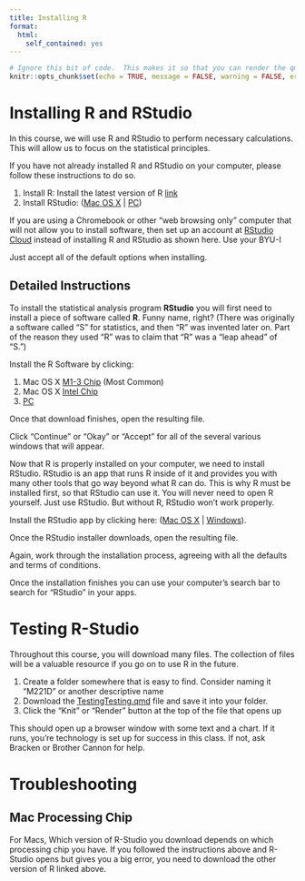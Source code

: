 ```yaml
---
title: Installing R
format:
  html:
    self_contained: yes
---
```

```r
# Ignore this bit of code.  This makes it so that you can render the qmd file even when there are errors in your code.
knitr::opts_chunk$set(echo = TRUE, message = FALSE, warning = FALSE, error = TRUE)
```


# Installing R and RStudio

In this course, we will use R and RStudio to perform necessary calculations. This will allow us to focus on the statistical principles.

If you have not already installed R and RStudio on your computer, please follow these instructions to do so.

  1. Install R: Install the latest version of R [link](https://cran.r-project.org/)
  2. Install RStudio:	([Mac OS X](https://download1.rstudio.org/desktop/macos/RStudio-1.4.1106.dmg) | [PC](https://download1.rstudio.org/desktop/windows/RStudio-1.4.1106.exe))

If you are using a Chromebook or other “web browsing only” computer that will not allow you to install software, then set up an account at [RStudio Cloud](https://rstudio.cloud/) instead of installing R and RStudio as shown here.  Use your BYU-I

Just accept all of the default options when installing.

## Detailed Instructions

To install the statistical analysis program **RStudio** you will first need to install a piece of software called **R**. Funny name, right? (There was originally a software called “S” for statistics, and then “R” was invented later on. Part of the reason they used “R” was to claim that “R” was a “leap ahead” of “S.”)

Install the R Software by clicking:

  1. Mac OS X [M1-3 Chip](https://cran.r-project.org/bin/macosx/R-4.0.5.pkg) (Most Common)
  2. Mac OS X [Intel Chip](https://cran.r-project.org/bin/macosx/big-sur-x86_64/base/R-4.4.1-x86_64.pkg)
  3. [PC](https://cran.r-project.org/bin/windows/base/release.html)

Once that download finishes, open the resulting file.

Click “Continue” or “Okay” or “Accept” for all of the several various windows that will appear.

Now that R is properly installed on your computer, we need to install RStudio. RStudio is an app that runs R inside of it and provides you with many other tools that go way beyond what R can do. This is why R must be installed first, so that RStudio can use it. You will never need to open R yourself. Just use RStudio. But without R, RStudio won’t work properly.

Install the RStudio app by clicking here:	([Mac OS X](https://download1.rstudio.org/desktop/macos/RStudio-1.4.1106.dmg) | [Windows](https://download1.rstudio.org/electron/windows/RStudio-2024.04.2-764.exe)).



Once the RStudio installer downloads, open the resulting file.

Again, work through the installation process, agreeing with all the defaults and terms of conditions.

Once the installation finishes you can use your computer’s search bar to search for “RStudio” in your apps.

# Testing R-Studio

Throughout this course, you will download many files. The collection of files will be a valuable resource if you go on to use R in the future.

  1. Create a folder somewhere that is easy to find. Consider naming it "M221D" or another descriptive name
  2. Download the [TestingTesting.qmd](https://github.com/byuistats/Math221D_Course/raw/main/Textbook/TestingTesting.qmd) file and save it into your folder. 
  3. Click the "Knit" or "Render" button at the top of the file that opens up

This should open up a browser window with some text and a chart. If it runs, you're technology is set up for success in this class. If not, ask Bracken or Brother Cannon for help.

# Troubleshooting 

## Mac Processing Chip

For Macs, Which version of R-Studio you download depends on which processing chip you have.  If you followed the instructions above and R-Studio opens but gives you a big error, you need to download the other version of R linked above.
